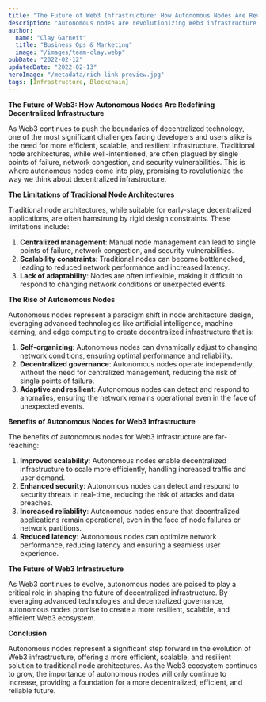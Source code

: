 ```yaml
---
title: "The Future of Web3 Infrastructure: How Autonomous Nodes Are Revolutionizing Decentralized Technology"
description: "Autonomous nodes are revolutionizing Web3 infrastructure by providing a robust and resilient solution to node failures and network disruptions."
author:
  name: "Clay Garnett"
  title: "Business Ops & Marketing"
  image: "/images/team-clay.webp"
pubDate: "2022-02-12"
updatedDate: "2022-02-13"
heroImage: "/metadata/rich-link-preview.jpg"
tags: [Infrastructure, Blockchain]
---
```


**The Future of Web3: How Autonomous Nodes Are Redefining Decentralized Infrastructure**

As Web3 continues to push the boundaries of decentralized technology, one of the most significant challenges facing developers and users alike is the need for more efficient, scalable, and resilient infrastructure. Traditional node architectures, while well-intentioned, are often plagued by single points of failure, network congestion, and security vulnerabilities. This is where autonomous nodes come into play, promising to revolutionize the way we think about decentralized infrastructure.

**The Limitations of Traditional Node Architectures**

Traditional node architectures, while suitable for early-stage decentralized applications, are often hamstrung by rigid design constraints. These limitations include:

1. **Centralized management**: Manual node management can lead to single points of failure, network congestion, and security vulnerabilities.
2. **Scalability constraints**: Traditional nodes can become bottlenecked, leading to reduced network performance and increased latency.
3. **Lack of adaptability**: Nodes are often inflexible, making it difficult to respond to changing network conditions or unexpected events.

**The Rise of Autonomous Nodes**

Autonomous nodes represent a paradigm shift in node architecture design, leveraging advanced technologies like artificial intelligence, machine learning, and edge computing to create decentralized infrastructure that is:

1. **Self-organizing**: Autonomous nodes can dynamically adjust to changing network conditions, ensuring optimal performance and reliability.
2. **Decentralized governance**: Autonomous nodes operate independently, without the need for centralized management, reducing the risk of single points of failure.
3. **Adaptive and resilient**: Autonomous nodes can detect and respond to anomalies, ensuring the network remains operational even in the face of unexpected events.

**Benefits of Autonomous Nodes for Web3 Infrastructure**

The benefits of autonomous nodes for Web3 infrastructure are far-reaching:

1. **Improved scalability**: Autonomous nodes enable decentralized infrastructure to scale more efficiently, handling increased traffic and user demand.
2. **Enhanced security**: Autonomous nodes can detect and respond to security threats in real-time, reducing the risk of attacks and data breaches.
3. **Increased reliability**: Autonomous nodes ensure that decentralized applications remain operational, even in the face of node failures or network partitions.
4. **Reduced latency**: Autonomous nodes can optimize network performance, reducing latency and ensuring a seamless user experience.

**The Future of Web3 Infrastructure**

As Web3 continues to evolve, autonomous nodes are poised to play a critical role in shaping the future of decentralized infrastructure. By leveraging advanced technologies and decentralized governance, autonomous nodes promise to create a more resilient, scalable, and efficient Web3 ecosystem.

**Conclusion**

Autonomous nodes represent a significant step forward in the evolution of Web3 infrastructure, offering a more efficient, scalable, and resilient solution to traditional node architectures. As the Web3 ecosystem continues to grow, the importance of autonomous nodes will only continue to increase, providing a foundation for a more decentralized, efficient, and reliable future.
